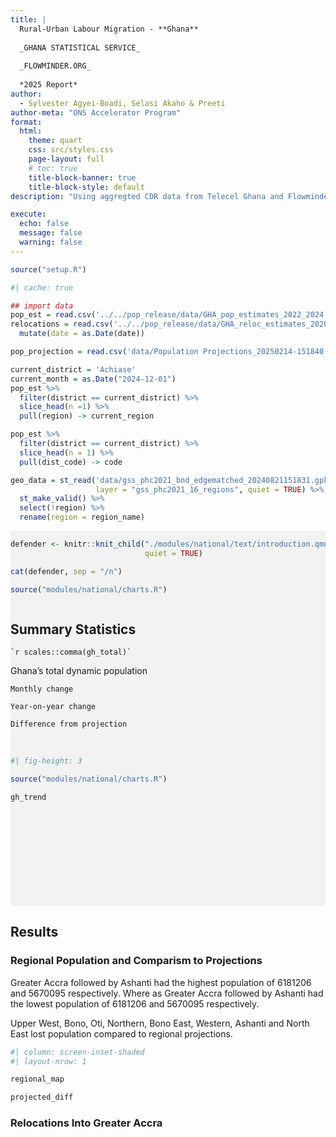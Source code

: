 ```yaml
---
title: |
  Rural-Urban Labour Migration - **Ghana**
  
  _GHANA STATISTICAL SERVICE_ 
  
  _FLOWMINDER.ORG_
  
  *2025 Report*
author: 
  - Sylvester Agyei-Boadi, Selasi Akaho & Preeti
author-meta: "ONS Accelerator Program"
format: 
  html:
    theme: quart
    css: src/styles.css
    page-layout: full
    # toc: true
    title-block-banner: true
    title-block-style: default
description: "Using aggregted CDR data from Telecel Ghana and Flowminder"

execute: 
  echo: false
  message: false
  warning: false
---
```



```r
source("setup.R")
```


```r
#| cache: true

## import data
pop_est = read.csv('../../pop_release/data/GHA_pop_estimates_2022_2024.csv')
relocations = read.csv('../../pop_release/data/GHA_reloc_estimates_2020_2024.csv') %>% 
  mutate(date = as.Date(date))

pop_projection = read.csv('data/Population Projections_20250214-151840.csv')

current_district = 'Achiase'
current_month = as.Date("2024-12-01")
pop_est %>% 
  filter(district == current_district) %>% 
  slice_head(n =1) %>% 
  pull(region) -> current_region

pop_est %>% 
  filter(district == current_district) %>% 
  slice_head(n = 1) %>% 
  pull(dist_code) -> code

geo_data = st_read('data/gss_phc2021_bnd_edgematched_20240821151831.gpkg',
                   layer = "gss_phc2021_16_regions", quiet = TRUE) %>% 
  st_make_valid() %>%  
  select(!region) %>%
  rename(region = region_name)

```


<!-- :::{.column-screen style="background-color: #f0f8ff; height: 600px; overflow-y: scroll;"} -->
<!-- :::{.column-page} -->
<!-- ::: grid -->
<!-- :::{.g-col-5} -->
:::{.column-screen style="background-color: #F2F2F2; height: 600px; overflow-y: scroll;"}
:::{.column-page}
::: grid 
:::{.g-col-5 style="overflow-y: scroll;"}


```r
defender <- knitr::knit_child("./modules/national/text/introduction.qmd",
                              quiet = TRUE)

cat(defender, sep = "/n")

source("modules/national/charts.R")

```

:::

:::{.g-col-7 style="position: sticky; top: 0; height: 100vh; overflow-x: auto;"}
## Summary Statistics 

<div class="custom-grid">
  <div class="custom-grid-item">
    `r scales::comma(gh_total)`
  Ghana's total dynamic population
  </div>
  <div class="custom-grid-item">
    Monthly change
  </div>
  <div class="custom-grid-item">
    Year-on-year change
  </div>
  <div class="custom-grid-item">
    Difference from projection
  </div>
</div>
 
<br>

```r
#| fig-height: 3

source("modules/national/charts.R")

gh_trend
```

:::
:::
:::
:::

## Results
### Regional Population and Comparism to Projections

Greater Accra followed by Ashanti had the highest population of 6181206 and 5670095 respectively. Where as Greater Accra followed by Ashanti had the lowest population of 6181206 and 5670095 respectively.

Upper West, Bono, Oti, Northern, Bono East, Western, Ashanti and North East lost population compared to regional projections.

```r
#| column: screen-inset-shaded
#| layout-nrow: 1

regional_map

projected_diff
```


### Relocations Into Greater Accra







